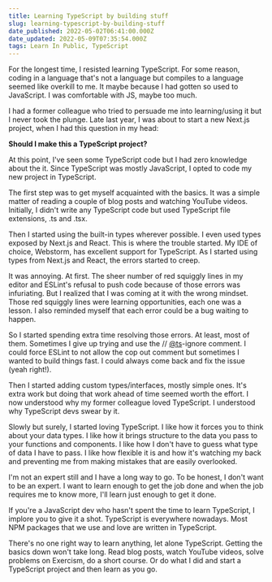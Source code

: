 ```yaml
---
title: Learning TypeScript by building stuff
slug: learning-typescript-by-building-stuff
date_published: 2022-05-02T06:41:00.000Z
date_updated: 2022-05-09T07:35:54.000Z
tags: Learn In Public, TypeScript
---
```


For the longest time, I resisted learning TypeScript. For some reason, coding in a language that's not a language but compiles to a language seemed like overkill to me. It maybe because I had gotten so used to JavaScript. I was comfortable with JS, maybe too much.

I had a former colleague who tried to persuade me into learning/using it but I never took the plunge. Late last year, I was about to start a new Next.js project, when I had this question in my head:

**Should I make this a TypeScript project?**

At this point, I've seen some TypeScript code but I had zero knowledge about the it. Since TypeScript was mostly JavaScript, I opted to code my new project in TypeScript.

The first step was to get myself acquainted with the basics. It was a simple matter of reading a couple of blog posts and watching YouTube videos. Initially, I didn't write any TypeScript code but used TypeScript file extensions, .ts and .tsx.

Then I started using the built-in types wherever possible. I even used types exposed by Next.js and React. This is where the trouble started. My IDE of choice, Webstorm, has excellent support for TypeScript. As I started using types from Next.js and React, the errors started to creep.

It was annoying. At first. The sheer number of red squiggly lines in my editor and ESLint's refusal to push code because of those errors was infuriating. But I realized that I was coming at it with the wrong mindset. Those red squiggly lines were learning opportunities, each one was a lesson. I also reminded myself that each error could be a bug waiting to happen.

So I started spending extra time resolving those errors. At least, most of them. Sometimes I give up trying and use the // [@ts](https://hashnode.com/@ts)-ignore comment. I could force ESLint to not allow the cop out comment but sometimes I wanted to build things fast. I could always come back and fix the issue (yeah right!).

Then I started adding custom types/interfaces, mostly simple ones. It's extra work but doing that work ahead of time seemed worth the effort. I now understood why my former colleague loved TypeScript. I understood why TypeScript devs swear by it.

Slowly but surely, I started loving TypeScript. I like how it forces you to think about your data types. I like how it brings structure to the data you pass to your functions and components. I like how I don't have to guess what type of data I have to pass. I like how flexible it is and how it's watching my back and preventing me from making mistakes that are easily overlooked.

I'm not an expert still and I have a long way to go. To be honest, I don't want to be an expert. I want to learn enough to get the job done and when the job requires me to know more, I'll learn just enough to get it done.

If you're a JavaScript dev who hasn't spent the time to learn TypeScript, I implore you to give it a shot. TypeScript is everywhere nowadays. Most NPM packages that we use and love are written in TypeScript.

There's no one right way to learn anything, let alone TypeScript. Getting the basics down won't take long. Read blog posts, watch YouTube videos, solve problems on Exercism, do a short course. Or do what I did and start a TypeScript project and then learn as you go.
